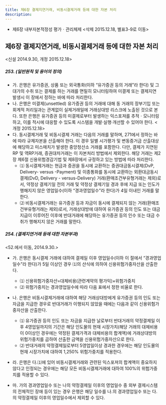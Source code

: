 ```yaml
---
title: 제6장 결제지연거래, 비동시결제거래 등에 대한 자본 처리
description: 
---
```


- 제6장 내부자본적정성 평가ㆍ관리체제 \<삭제 2015.12.18, 별표3-9로 이동>
## 제6장 결제지연거래, 비동시결제거래 등에 대한 자본 처리 
\<신설 2014.9.30, 개정 2015.12.18>

##### 253. (일반원칙 및 용어의 정의)
- 가. 은행은 유가증권, 상품 또는 외국통화(이하 “유가증권 등의 거래”라 한다) 및 그 대가의 수취 또는 결제를 하는 거래를 면밀히 모니터링하여 미결제 또는 결제지연 발생시 이 장에서 정하는 바에 따라 처리한다.
- 나. 은행은 미결제(unsettled) 유가증권 등의 거래에 대해 동 거래의 장부기입 또는 회계적 처리일과는 관계없이 실제거래일에 거래상대방 리스크에 노출된 것으로 본다. 또한 은행은 유가증권 등의 미결제로부터 발생하는 익스포져를 추적ㆍ모니터링하고, 이를 적시에 대응할 수 있도록 시스템을 개발‧실행‧개선할 수 있어야 한다. \<개정 2015.12.18> 
- 다. 동시결제거래 및 비동시결제 거래는 다음의 거래를 말하며, 271에서 정하는 바에 따라 규제자본을 산출해야 한다. 이 경우 일별 시가평가 및 변동증거금 산출대상에 해당하고 미스매치가 발생한 중앙청산소 거래를 포함한다. 다만, 결제가 지연된 RP 및 역RP거래, 증권대차거래는 이 자본처리 방법에서 제외한다. 해당 거래는 제2장 제6절 신용위험경감기법 및 제8장에서 규정하고 있는 방법에 따라 처리한다. 
  - ⑴ 동시결제거래는 현금과 증권을 동시에 교환하는 증권대금동시결제(DvP, Delivery- versus -Payment) 및 이종통화를 동시에 교환하는 외환대금동시결제(DvD, Delivery - versus-Delivery) 거래(환매조건부유형거래는 제외)로서, 약정상 결제기일 전의 거래 및 약정상 결제기일 경과 후에 지급 또는 인도가 행해지지 않은 영업일수(이하 “경과영업일수”라 한다)가 4일 이내인 거래를 말한다. 
  - ⑵ 비동시결제거래는 유가증권 등과 자금이 동시에 결제되지 않는 거래(환매조건부유형거래는 제외)로서, 거래상대방에 대하여 유가증권 등의 인도 또는 대금 지급이 이루어진 이후에 반대거래에 해당하는 유가증권 등의 인수 또는 대금 수취가 행해지지 않은 거래를 말한다.

##### 254. (결제지연거래 등에 대한 자본부과) 
\<52.에서 이동, 2014.9.30.>
- 가. 은행은 동시결제 거래에 대하여 결제일 이후 영업일수(이하 이 절에서 “경과영업일수”라 한다)가 5일 이상인 경우 ⑴의 산식에 의하여 신용위험가중자산을 산출한다.
  - ⑴ 신용위험가중자산=대체비용(관련계약의 평가익)×위험가중치
  - ⑵ 위험가중치는 경과영업일수에 따라 다음 표에서 정한 비율로 한다.

- 나. 은행은 비동시결제거래에 대하여 해당 거래상대방에게 유가증권 등의 인도 또는 자금을 지급한 경우로 반대거래가 이행되지 않았을 때에는 다음과 같이 신용위험가중자산을 산출한다.
  - ⑴ 유가증권 등의 인도 또는 자금을 지급한 날로부터 반대거래의 약정결제일 이후 4영업일까지의 기간은 해당 인도물의 현재 시장가치(해당 거래의 대체비용이 0이상인 경우에는 약정된 결제가격과 대체비용의 합계액)에 거래상대방의 위험가중치를 곱하여 산출한 금액을 신용위험가중자산으로 한다.
  - ⑵ 반대거래의 약정결제일로부터 5영업일이상 경과한 경우에는 해당 인도물의 현재 시장가치에 대하여 1,250% 위험가중치를 적용한다.
- 라. 은행은 다.⑴에 있어 비동시결제거래와 관련된 익스포져의 합계액이 중요하지 않다고 인정되는 경우에는 해당 모든 비동시결제거래에 대하여 100%의 위험가중치를 적용할 수 있다.
- 마. 가의 경과영업일수 또는 나의 약정결제일 이후의 영업일수 중 외부 결제시스템의 전체적인 장애 등이 있는 경우 은행은 해당 일수를 나.의 경과영업일수 또는 다.의 약정결제일 이후의 영업일수에서 제외할 수 있다.

